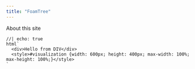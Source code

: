 ```yaml
---
title: "FoamTree"
---
```


About this site

```ojs
//| echo: true
html`
  <div>Hello from DIV</div>
  <style>#visualization {width: 600px; height: 400px; max-width: 100%; max-height: 100%;}</style>
`
```
